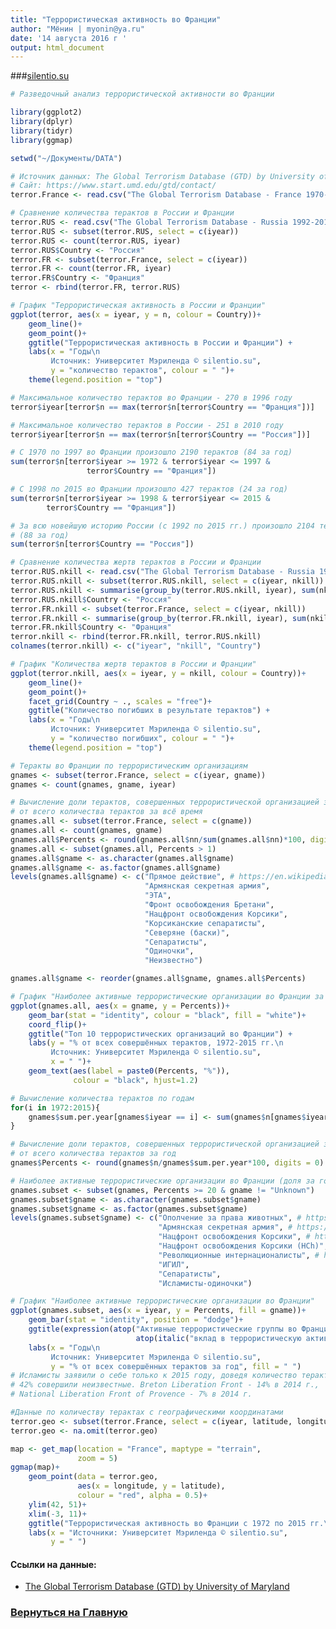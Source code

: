 ```yaml
---
title: "Террористическая активность во Франции"
author: "Мёнин | myonin@ya.ru"
date: '14 августа 2016 г '
output: html_document
---
```

###[silentio.su](http://silentio.su/)
```r
# Разведочный анализ террористической активности во Франции

library(ggplot2)
library(dplyr)
library(tidyr)
library(ggmap)

setwd("~/Документы/DATA")

# Источник данных: The Global Terrorism Database (GTD) by University of Maryland
# Сайт: https://www.start.umd.edu/gtd/contact/
terror.France <- read.csv("The Global Terrorism Database - France 1970-2015.csv")

# Сравнение количества терактов в России и Франции
terror.RUS <- read.csv("The Global Terrorism Database - Russia 1992-2015.csv")
terror.RUS <- subset(terror.RUS, select = c(iyear))
terror.RUS <- count(terror.RUS, iyear)
terror.RUS$Country <- "Россия"
terror.FR <- subset(terror.France, select = c(iyear))
terror.FR <- count(terror.FR, iyear)
terror.FR$Country <- "Франция"
terror <- rbind(terror.FR, terror.RUS)

# График "Террористическая активность в России и Франции"
ggplot(terror, aes(x = iyear, y = n, colour = Country))+
    geom_line()+
    geom_point()+
    ggtitle("Террористическая активность в России и Франции") +
    labs(x = "Годы\n
         Источник: Университет Мэриленда © silentio.su", 
         y = "количество терактов", colour = " ")+
    theme(legend.position = "top")

# Максимальное количество терактов во Франции - 270 в 1996 году
terror$iyear[terror$n == max(terror$n[terror$Country == "Франция"])]

# Максимальное количество терактов в России - 251 в 2010 году
terror$iyear[terror$n == max(terror$n[terror$Country == "Россия"])]

# C 1970 по 1997 во Франции произошло 2190 терактов (84 за год)
sum(terror$n[terror$iyear >= 1972 & terror$iyear <= 1997 & 
                 terror$Country == "Франция"])

# С 1998 по 2015 во Франции произошло 427 терактов (24 за год)
sum(terror$n[terror$iyear >= 1998 & terror$iyear <= 2015 & 
        terror$Country == "Франция"])

# За всю новейшую историю России (с 1992 по 2015 гг.) произошло 2104 теракта 
# (88 за год)
sum(terror$n[terror$Country == "Россия"])

# Сравнение количества жертв терактов в России и Франции
terror.RUS.nkill <- read.csv("The Global Terrorism Database - Russia 1992-2015.csv")
terror.RUS.nkill <- subset(terror.RUS.nkill, select = c(iyear, nkill))
terror.RUS.nkill <- summarise(group_by(terror.RUS.nkill, iyear), sum(nkill, na.rm = T))
terror.RUS.nkill$Country <- "Россия"
terror.FR.nkill <- subset(terror.France, select = c(iyear, nkill))
terror.FR.nkill <- summarise(group_by(terror.FR.nkill, iyear), sum(nkill, na.rm = T))
terror.FR.nkill$Country <- "Франция"
terror.nkill <- rbind(terror.FR.nkill, terror.RUS.nkill)
colnames(terror.nkill) <- c("iyear", "nkill", "Country")

# График "Количества жертв терактов в России и Франции"
ggplot(terror.nkill, aes(x = iyear, y = nkill, colour = Country))+
    geom_line()+
    geom_point()+
    facet_grid(Country ~ ., scales = "free")+
    ggtitle("Количество погибших в результате терактов") +
    labs(x = "Годы\n
         Источник: Университет Мэриленда © silentio.su", 
         y = "количество погибших", colour = " ")+
    theme(legend.position = "top")

# Теракты во Франции по террористическим организациям
gnames <- subset(terror.France, select = c(iyear, gname))
gnames <- count(gnames, gname, iyear)

# Вычисление доли терактов, совершенных террористической организацией за всё время,
# от всего количества терактов за всё время
gnames.all <- subset(terror.France, select = c(gname))
gnames.all <- count(gnames, gname)
gnames.all$Percents <- round(gnames.all$nn/sum(gnames.all$nn)*100, digits = 0)
gnames.all <- subset(gnames.all, Percents > 1)
gnames.all$gname <- as.character(gnames.all$gname)
gnames.all$gname <- as.factor(gnames.all$gname)
levels(gnames.all$gname) <- c("Прямое действие", # https://en.wikipedia.org/wiki/Action_directe_(armed_group)
                              "Армянская секретная армия",
                              "ЭТА",
                              "Фронт освобождения Бретани",
                              "Нацфронт освобождения Корсики",
                              "Корсиканские сепаратисты",
                              "Северяне (баски)",
                              "Сепаратисты",
                              "Одиночки",
                              "Неизвестно")

gnames.all$gname <- reorder(gnames.all$gname, gnames.all$Percents)

# График "Наиболее активные террористические организации во Франции за всё время"
ggplot(gnames.all, aes(x = gname, y = Percents))+
    geom_bar(stat = "identity", colour = "black", fill = "white")+
    coord_flip()+
    ggtitle("Топ 10 террористических организаций во Франции") +
    labs(y = "% от всех совершённых терактов, 1972-2015 гг.\n
         Источник: Университет Мэриленда © silentio.su", 
         x = " ")+
    geom_text(aes(label = paste0(Percents, "%")), 
              colour = "black", hjust=1.2)

# Вычисление количества терактов по годам
for(i in 1972:2015){
    gnames$sum.per.year[gnames$iyear == i] <- sum(gnames$n[gnames$iyear == i])
}

# Вычисление доли терактов, совершенных террористической организацией за год,
# от всего количества терактов за год
gnames$Percents <- round(gnames$n/gnames$sum.per.year*100, digits = 0)

# Наиболее активные террористические организации во Франции (доля за год > 20%)
gnames.subset <- subset(gnames, Percents >= 20 & gname != "Unknown")
gnames.subset$gname <- as.character(gnames.subset$gname)
gnames.subset$gname <- as.factor(gnames.subset$gname)
levels(gnames.subset$gname) <- c("Ополчение за права животных", # https://en.wikipedia.org/wiki/Animal_Rights_Militia
                                 "Армянская секретная армия", # https://en.wikipedia.org/wiki/Armenian_Secret_Army_for_the_Liberation_of_Armenia
                                 "Нацфронт освобождения Корсики", # https://en.wikipedia.org/wiki/National_Liberation_Front_of_Corsica
                                 "Нацфронт освобождения Корсики (HCh)",
                                 "Революционные интернационалисты", # https://en.wikipedia.org/wiki/Revolutionary_Internationalist_Action_Groups
                                 "ИГИЛ",
                                 "Сепаратисты",
                                 "Исламисты-одиночки")

# График "Наиболее активные террористические организации во Франции"
ggplot(gnames.subset, aes(x = iyear, y = Percents, fill = gname))+
    geom_bar(stat = "identity", position = "dodge")+
    ggtitle(expression(atop("Активные террористические группы во Франции", 
                            atop(italic("вклад в террористическую активность >20% всех терактов за год")))))+
    labs(x = "Годы\n
         Источник: Университет Мэриленда © silentio.su", 
         y = "% от всех совершённых терактов за год", fill = " ")
# Исламисты заявили о себе только к 2015 году, доведя количество терактов до 50%,
# 42% совершили неизвестные. Breton Liberation Front - 14% в 2014 г., 
# National Liberation Front of Provence - 7% в 2014 г.

#Данные по количеству терактах c географическими координатами
terror.geo <- subset(terror.France, select = c(iyear, latitude, longitude))
terror.geo <- na.omit(terror.geo)

map <- get_map(location = "France", maptype = "terrain",
               zoom = 5)
ggmap(map)+
    geom_point(data = terror.geo, 
               aes(x = longitude, y = latitude),
               colour = "red", alpha = 0.5)+
    ylim(42, 51)+
    xlim(-3, 11)+
    ggtitle("Террористическая активность во Франции с 1972 по 2015 гг.\n") +
    labs(x = "Источники: Университет Мэриленда © silentio.su", 
         y = " ")
```

#### Ссылки на данные:
* [The Global Terrorism Database (GTD) by University of Maryland](https://www.start.umd.edu/gtd/contact/)

### [Вернуться на Главную](http://silentio.su/)
